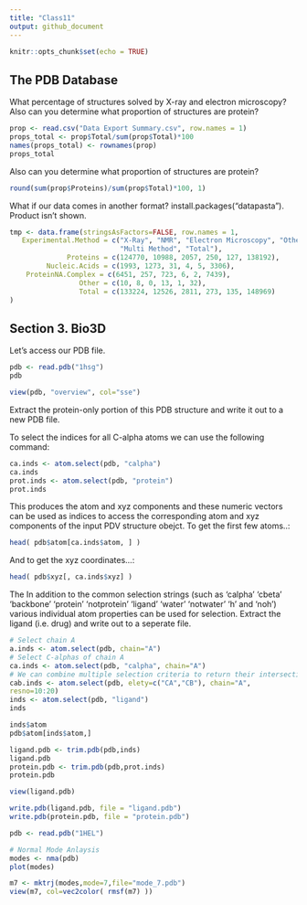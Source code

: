 ```yaml
---
title: "Class11"
output: github_document
---
```


```r
knitr::opts_chunk$set(echo = TRUE)
```

## The PDB Database

What percentage of structures solved by X-ray and electron microscopy? Also can
you determine what proportion of structures are protein?

```r
prop <- read.csv("Data Export Summary.csv", row.names = 1)
props_total <- prop$Total/sum(prop$Total)*100
names(props_total) <- rownames(prop)
props_total
```
Also can you determine what proportion of structures are protein?
```r
round(sum(prop$Proteins)/sum(prop$Total)*100, 1)
```


What if our data comes in another format? install.packages("datapasta"). Product isn't shown.
```r
tmp <- data.frame(stringsAsFactors=FALSE, row.names = 1,
   Experimental.Method = c("X-Ray", "NMR", "Electron Microscopy", "Other",
                           "Multi Method", "Total"),
              Proteins = c(124770, 10988, 2057, 250, 127, 138192),
         Nucleic.Acids = c(1993, 1273, 31, 4, 5, 3306),
    ProteinNA.Complex = c(6451, 257, 723, 6, 2, 7439),
                 Other = c(10, 8, 0, 13, 1, 32),
                 Total = c(133224, 12526, 2811, 273, 135, 148969)
)


```
## Section 3. Bio3D

Let's access our PDB file.

```r
pdb <- read.pdb("1hsg")
pdb
```

```r
view(pdb, "overview", col="sse")
```

Extract the protein-only portion of this PDB structure and write it out to a new PDB file.


To select the indices for all C-alpha atoms we can use the following command:
```r
ca.inds <- atom.select(pdb, "calpha")
ca.inds
prot.inds <- atom.select(pdb, "protein")
prot.inds
```
This produces the atom and xyz components and these numeric vectors can be used as indices to access the corresponding atom and xyz components of the input PDV structure obejct.
To get the first few atoms..:
```r
head( pdb$atom[ca.inds$atom, ] )
```
And to get the xyz coordinates...:
```r
head( pdb$xyz[, ca.inds$xyz] )
```
The In addition to the common selection strings (such as ‘calpha’ ‘cbeta’ ‘backbone’ ‘protein’ ‘notprotein’ ‘ligand’ ‘water’ ‘notwater’ ‘h’ and ‘noh’) various individual atom properties can be used for selection.
Extract the ligand (i.e. drug) and write out to a seperate file.
```r
# Select chain A
a.inds <- atom.select(pdb, chain="A")
# Select C-alphas of chain A
ca.inds <- atom.select(pdb, "calpha", chain="A")
# We can combine multiple selection criteria to return their intersection
cab.inds <- atom.select(pdb, elety=c("CA","CB"), chain="A",
resno=10:20)
inds <- atom.select(pdb, "ligand")
inds
```
```r
inds$atom
pdb$atom[inds$atom,]
```

```r
ligand.pdb <- trim.pdb(pdb,inds)
ligand.pdb
protein.pdb <- trim.pdb(pdb,prot.inds)
protein.pdb
```
```r
view(ligand.pdb)
```

```r
write.pdb(ligand.pdb, file = "ligand.pdb")
write.pdb(protein.pdb, file = "protein.pdb")
```

```r
pdb <- read.pdb("1HEL")

# Normal Mode Anlaysis
modes <- nma(pdb)
plot(modes)
```

```r
m7 <- mktrj(modes,mode=7,file="mode_7.pdb")
view(m7, col=vec2color( rmsf(m7) ))
```

